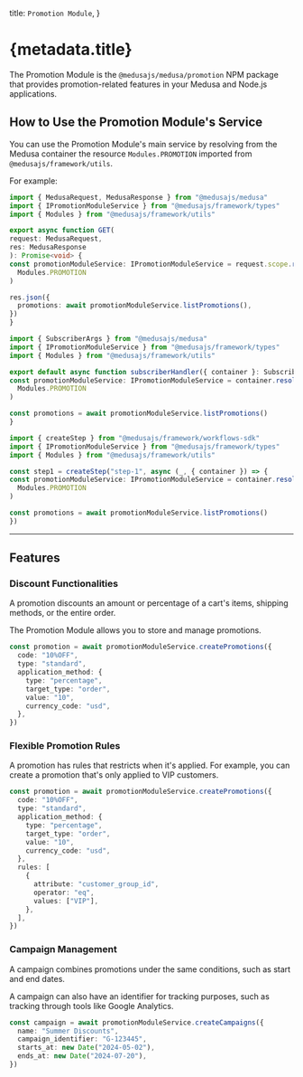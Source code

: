 
  title: `Promotion Module`,
}

# {metadata.title}

The Promotion Module is the `@medusajs/medusa/promotion` NPM package that provides promotion-related features in your Medusa and Node.js applications.

## How to Use the Promotion Module's Service

You can use the Promotion Module's main service by resolving from the Medusa container the resource `Modules.PROMOTION` imported from `@medusajs/framework/utils`.

For example:

<CodeTabs groupId="resource-type">
  <CodeTab label="API Route" value="api-route">

  ```ts title="src/api/store/custom/route.ts"
  import { MedusaRequest, MedusaResponse } from "@medusajs/medusa"
  import { IPromotionModuleService } from "@medusajs/framework/types"
  import { Modules } from "@medusajs/framework/utils"

export async function GET(
  request: MedusaRequest,
  res: MedusaResponse
): Promise<void> {
  const promotionModuleService: IPromotionModuleService = request.scope.resolve(
    Modules.PROMOTION
  )

  res.json({
    promotions: await promotionModuleService.listPromotions(),
  })
}
```

  </CodeTab>
  <CodeTab label="Subscriber" value="subscribers">

  ```ts title="src/subscribers/custom-handler.ts"
  import { SubscriberArgs } from "@medusajs/medusa"
  import { IPromotionModuleService } from "@medusajs/framework/types"
  import { Modules } from "@medusajs/framework/utils"

export default async function subscriberHandler({ container }: SubscriberArgs) {
  const promotionModuleService: IPromotionModuleService = container.resolve(
    Modules.PROMOTION
  )

  const promotions = await promotionModuleService.listPromotions()
}
```

  </CodeTab>
  <CodeTab label="Workflow Step" value="workflow-step">

  ```ts title="src/workflows/hello-world/step1.ts"
  import { createStep } from "@medusajs/framework/workflows-sdk"
  import { IPromotionModuleService } from "@medusajs/framework/types"
  import { Modules } from "@medusajs/framework/utils"

const step1 = createStep("step-1", async (_, { container }) => {
  const promotionModuleService: IPromotionModuleService = container.resolve(
    Modules.PROMOTION
  )

  const promotions = await promotionModuleService.listPromotions()
})
```

  </CodeTab>
</CodeTabs>

---

## Features

### Discount Functionalities

A promotion discounts an amount or percentage of a cart's items, shipping methods, or the entire order.

The Promotion Module allows you to store and manage promotions.

```ts
const promotion = await promotionModuleService.createPromotions({
  code: "10%OFF",
  type: "standard",
  application_method: {
    type: "percentage",
    target_type: "order",
    value: "10",
    currency_code: "usd",
  },
})
```

### Flexible Promotion Rules

A promotion has rules that restricts when it's applied. For example, you can create a promotion that's only applied to VIP customers.

```ts
const promotion = await promotionModuleService.createPromotions({
  code: "10%OFF",
  type: "standard",
  application_method: {
    type: "percentage",
    target_type: "order",
    value: "10",
    currency_code: "usd",
  },
  rules: [
    {
      attribute: "customer_group_id",
      operator: "eq",
      values: ["VIP"],
    },
  ],
})
```

### Campaign Management

A campaign combines promotions under the same conditions, such as start and end dates.

A campaign can also have an identifier for tracking purposes, such as tracking through tools like Google Analytics.

```ts
const campaign = await promotionModuleService.createCampaigns({
  name: "Summer Discounts",
  campaign_identifier: "G-123445",
  starts_at: new Date("2024-05-02"),
  ends_at: new Date("2024-07-20"),
})
```

